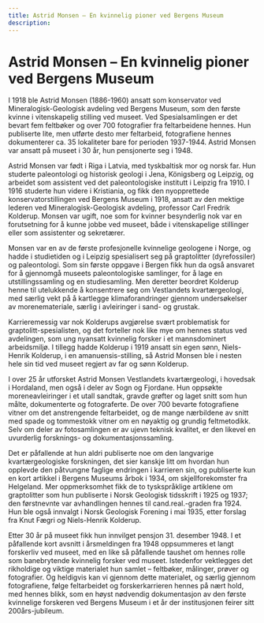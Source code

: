 ```yaml
---
title: Astrid Monsen – En kvinnelig pioner ved Bergens Museum
description: 
---
```


<ContentGrid>

# Astrid Monsen – En kvinnelig pioner ved Bergens Museum

I 1918 ble Astrid Monsen (1886-1960) ansatt som konservator ved Mineralogisk-Geologisk avdeling ved Bergens Museum, som den første kvinne i vitenskapelig stilling ved museet. Ved Spesialsamlingen er det bevart fem feltbøker og over 700 fotografier fra feltarbeidene hennes. Hun publiserte lite, men utførte desto mer feltarbeid, fotografiene hennes dokumenterer ca. 35 lokaliteter bare for perioden 1937-1944. Astrid Monsen var ansatt på museet i 30 år, hun pensjonerte seg i 1948. 

Astrid Monsen var født i Riga i Latvia, med tyskbaltisk mor og norsk far. Hun studerte paleontologi og historisk geologi i Jena, Königsberg og Leipzig, og arbeidet som assistent ved det paleontologiske institutt i Leipzig fra 1910. I 1916 studerte hun videre i Kristiania, og fikk den nyopprettede konservatorstillingen ved Bergens Museum i 1918, ansatt av den mektige lederen ved Mineralogisk-Geologisk avdeling, professor Carl Fredrik Kolderup. Monsen var ugift, noe som for kvinner besynderlig nok var en forutsetning for å kunne jobbe ved museet, både i vitenskapelige stillinger eller som assistenter og sekretærer. 

Monsen var en av de første profesjonelle kvinnelige geologene i Norge, og hadde i studietiden og i Leipzig spesialisert seg på graptolitter (dyrefossiler) og paleontologi. Som sin første oppgave i Bergen fikk hun da også ansvaret for å gjennomgå museets paleontologiske samlinger, for å lage en utstillingssamling og en studiesamling. Men deretter beordret Kolderup henne til utelukkende å konsentrere seg om Vestlandets kvartærgeologi, med særlig vekt på å kartlegge klimaforandringer gjennom undersøkelser av morenemateriale, særlig i avleiringer i sand- og grustak.  

Karrieremessig var nok Kolderups avgjørelse svært problematisk for graptolitt-spesialisten, og det forteller nok like mye om hennes status ved avdelingen, som ung nyansatt kvinnelig forsker i et mannsdominert arbeidsmiljø. I tillegg hadde Kolderup i 1919 ansatt sin egen sønn, Niels-Henrik Kolderup, i en amanuensis-stilling, så Astrid Monsen ble i nesten hele sin tid ved museet regjert av far og sønn Kolderup. 

I over 25 år utforsket Astrid Monsen Vestlandets kvartærgeologi, i hovedsak i Hordaland, men også i deler av Sogn og Fjordane. Hun oppsøkte moreneavleiringer i et utall sandtak, gravde grøfter og laget snitt som hun målte, dokumenterte og fotograferte. De over 700 bevarte fotografiene vitner om det anstrengende feltarbeidet, og de mange nærbildene av snitt med spade og tommestokk vitner om en nøyaktig og grundig feltmetodikk. Selv om deler av fotosamlingen er av ujevn teknisk kvalitet, er den likevel en uvurderlig forsknings- og dokumentasjonssamling.  

Det er påfallende at hun aldri publiserte noe om den langvarige kvartærgeologiske forskningen, det sier kanskje litt om hvordan hun opplevde den påtvungne faglige endringen i karrieren sin, og publiserte kun en kort artikkel i Bergens Museums årbok i 1934, om skjellforekomster fra Helgeland. Mer oppmerksomhet fikk de to tyskspråklige artiklene om graptolitter som hun publiserte i Norsk Geologisk tidsskrift i 1925 og 1937; den førstnevnte var avhandlingen hennes til cand.real.-graden fra 1924. Hun ble også innvalgt i Norsk Geologisk Forening i mai 1935, etter forslag fra Knut Fægri og Niels-Henrik Kolderup. 

Etter 30 år på museet fikk hun innvilget pensjon 31. desember 1948. I et påfallende kort avsnitt i årsmeldingen fra 1948 oppsummeres et langt forskerliv ved museet, med en like så påfallende taushet om hennes rolle som banebrytende kvinnelig forsker ved museet. Istedenfor vektlegges det rikholdige og viktige materialet hun samlet – feltbøker, målinger, prøver og fotografier. Og heldigvis kan vi gjennom dette materialet, og særlig gjennom fotografiene, følge feltarbeidet og forskerkarrieren hennes på nært hold, med hennes blikk, som en høyst nødvendig dokumentasjon av den første kvinnelige forskeren ved Bergens Museum i et år der institusjonen feirer sitt 200års-jubileum. 

</ContentGrid>